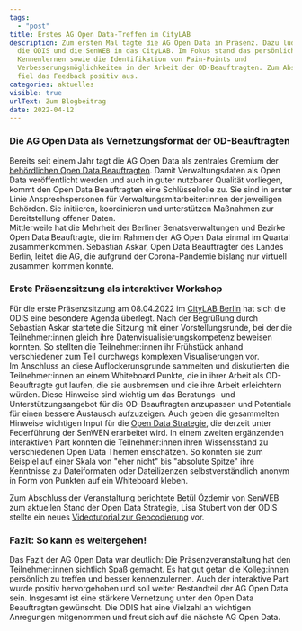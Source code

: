 ```yaml
---
tags:
  - "post"
title: Erstes AG Open Data-Treffen im CityLAB
description: Zum ersten Mal tagte die AG Open Data in Präsenz. Dazu luden
  die ODIS und die SenWEB in das CityLAB. Im Fokus stand das persönliche
  Kennenlernen sowie die Identifikation von Pain-Points und
  Verbesserungsmöglichkeiten in der Arbeit der OD-Beauftragten. Zum Abschied
  fiel das Feedback positiv aus.
categories: aktuelles
visible: true
urlText: Zum Blogbeitrag
date: 2022-04-12
---
```


### Die AG Open Data als Vernetzungsformat der OD-Beauftragten

Bereits seit einem Jahr tagt die AG Open Data als zentrales Gremium der [behördlichen Open Data Beauftragten](https://www.berlin.de/sen/wirtschaft/digitalisierung/open-data/open-data-beauftragte/). Damit Verwaltungsdaten als Open Data veröffentlicht werden und auch in guter nutzbarer Qualität vorliegen, kommt den Open Data Beauftragten eine Schlüsselrolle zu. Sie sind in erster Linie Ansprechspersonen für Verwaltungsmitarbeiter:innen der jeweiligen Behörden. Sie initiieren, koordinieren und unterstützen Maßnahmen zur Bereitstellung offener Daten.  
Mittlerweile hat die Mehrheit der Berliner Senatsverwaltungen und Bezirke Open Data Beauftragte, die im Rahmen der AG Open Data einmal im Quartal zusammenkommen. Sebastian Askar, Open Data Beauftragter des Landes Berlin, leitet die AG, die aufgrund der Corona-Pandemie bislang nur virtuell zusammen kommen konnte.

### Erste Präsenzsitzung als interaktiver Workshop

Für die erste Präsenzsitzung am 08.04.2022 im [CityLAB Berlin](https://citylab-berlin.org/de/start/) hat sich die ODIS eine besondere Agenda überlegt. Nach der Begrüßung durch Sebastian Askar startete die Sitzung mit einer Vorstellungsrunde, bei der die Teilnehmer:innen gleich ihre Datenvisualisierungskompetenz beweisen konnten. So stellten die Teilnehmer:innen ihr Frühstück anhand verschiedener zum Teil durchwegs komplexen Visualiserungen vor.  
Im Anschluss an diese Auflockerunsgrunde sammelten und diskutierten die Teilnehmer:innen an einem Whiteboard Punkte, die in ihrer Arbeit als OD-Beauftragte gut laufen, die sie ausbremsen und die ihre Arbeit erleichtern würden. Diese Hinweise sind wichtig um das Beratungs- und Unterstützungsangebot für die OD-Beauftragten anzupassen und Potentiale für einen bessere Austausch aufzuzeigen. Auch geben die gesammelten Hinweise wichtigen Input für die [Open Data Strategie](https://strategie.odis-berlin.de), die derzeit unter Federführung der SenWEN erarbeitet wird. In einem zweiten ergänzenden interaktiven Part konnten die Teilnehmer:innen ihren Wissensstand zu verschiedenen Open Data Themen einschätzen. So konnten sie zum Beispiel auf einer Skala von "eher nicht" bis "absolute Spitze" ihre Kenntnisse zu Dateiformaten oder Dateilizenzen selbstverständlich anonym in Form von Punkten auf ein Whiteboard kleben.

Zum Abschluss der Veranstaltung berichtete Betül Özdemir von SenWEB zum aktuellen Stand der Open Data Strategie, Lisa Stubert von der ODIS stellte ein neues [Videotutorial zur Geocodierung](http://odis-berlin.de/ressourcen/geocodierung.html) vor.

### Fazit: So kann es weitergehen!

Das Fazit der AG Open Data war deutlich: Die Präsenzveranstaltung hat den Teilnehmer:innen sichtlich Spaß gemacht. Es hat gut getan die Kolleg:innen persönlich zu treffen und besser kennenzulernen. Auch der interaktive Part wurde positiv hervorgehoben und soll weiter Bestandteil der AG Open Data sein. Insgesamt ist eine stärkere Vernetzung unter den Open Data Beauftragten gewünscht. Die ODIS hat eine Vielzahl an wichtigen Anregungen mitgenommen und freut sich auf die nächste AG Open Data.


<ImageSection
  src="/images/Gruppenfoto_AGopendata2.jpg"
  caption="Gruppenfoto der AG Open Data vor dem CityLAB Berlin"
/>
